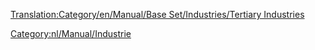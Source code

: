 [[Translation:Category/en/Manual/Base Set/Industries/Tertiary Industries]]

[[Category:nl/Manual/Industrie]]
